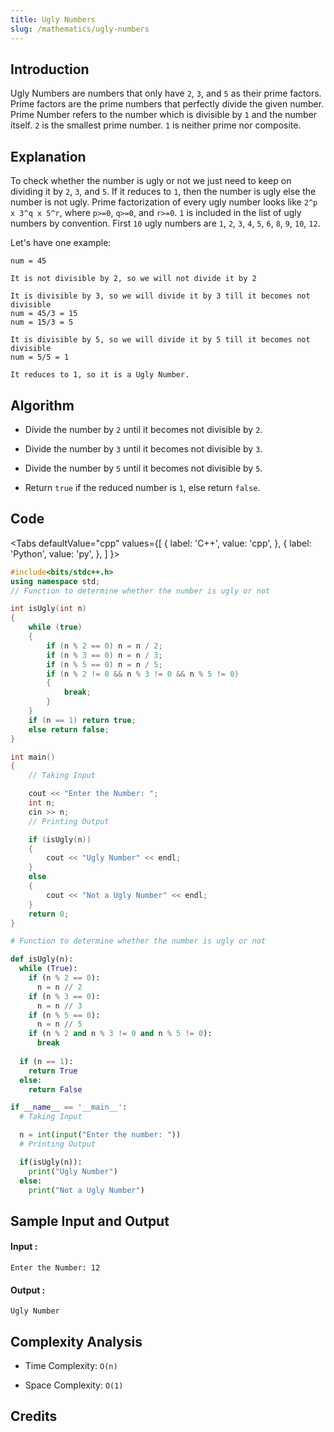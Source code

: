 ```yaml
---
title: Ugly Numbers
slug: /mathematics/ugly-numbers
---
```


## Introduction

Ugly Numbers are numbers that only have `2`, `3`, and `5` as their prime factors. Prime factors are the prime numbers that perfectly divide the given number. Prime Number refers to the number which is divisible by `1` and the number itself. `2` is the smallest prime number. `1` is neither prime nor composite.  

## Explanation 

To check whether the number is ugly or not we just need to keep on dividing it by `2`, `3`, and `5`. If it reduces to `1`, then the number is ugly else the number is not ugly. Prime factorization of every ugly number looks like `2^p x 3^q x 5^r`, where `p>=0`, `q>=0`, and `r>=0`. `1` is included in the list of ugly numbers by convention. First `10` ugly numbers are `1`, `2`, `3`, `4`, `5`, `6`, `8`, `9`, `10`, `12`.

Let's have one example: 

```
num = 45

It is not divisible by 2, so we will not divide it by 2

It is divisible by 3, so we will divide it by 3 till it becomes not divisible
num = 45/3 = 15
num = 15/3 = 5

It is divisible by 5, so we will divide it by 5 till it becomes not divisible
num = 5/5 = 1

It reduces to 1, so it is a Ugly Number.
```

## Algorithm

- Divide the number by `2` until it becomes not divisible by `2`.

- Divide the number by `3` until it becomes not divisible by `3`.

- Divide the number by `5` until it becomes not divisible by `5`.

- Return `true` if the reduced number is `1`, else return `false`.

## Code


<Tabs
  defaultValue="cpp"
  values={[
    { label: 'C++', value: 'cpp', },
    { label: 'Python', value: 'py', },
  ]
}>
<TabItem value="cpp">

```cpp
#include<bits/stdc++.h>
using namespace std;
// Function to determine whether the number is ugly or not

int isUgly(int n) 
{
    while (true) 
    {
        if (n % 2 == 0) n = n / 2;
        if (n % 3 == 0) n = n / 3;
        if (n % 5 == 0) n = n / 5;
        if (n % 2 != 0 && n % 3 != 0 && n % 5 != 0) 
        {
            break;
        }
    }
    if (n == 1) return true;
    else return false;
}

int main() 
{
    // Taking Input

    cout << "Enter the Number: ";
    int n;
    cin >> n;
    // Printing Output

    if (isUgly(n)) 
    {
        cout << "Ugly Number" << endl;
    } 
    else 
    {
        cout << "Not a Ugly Number" << endl;
    }
    return 0;
}
```
</TabItem>

<TabItem value="py">

```python   
# Function to determine whether the number is ugly or not

def isUgly(n):
  while (True):    
    if (n % 2 == 0): 
      n = n // 2
    if (n % 3 == 0): 
      n = n // 3
    if (n % 5 == 0):
      n = n // 5
    if (n % 2 and n % 3 != 0 and n % 5 != 0):
      break
    
  if (n == 1): 
    return True
  else:
    return False

if __name__ == '__main__':
  # Taking Input

  n = int(input("Enter the number: "))
  # Printing Output

  if(isUgly(n)):
    print("Ugly Number")
  else:
    print("Not a Ugly Number")
```
</TabItem>

</Tabs>

## Sample Input and Output

#### Input :

```
Enter the Number: 12
```
#### Output :
```
Ugly Number
```

## Complexity Analysis

- Time Complexity: `O(n)`

- Space Complexity: `O(1)`

## Credits